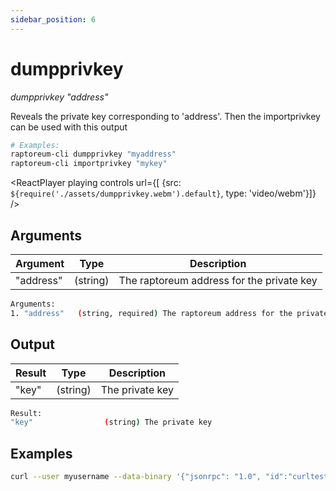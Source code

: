 ```yaml
---
sidebar_position: 6
---
```


# dumpprivkey

*dumpprivkey "address"*

Reveals the private key corresponding to 'address'.
Then the importprivkey can be used with this output

```bash
# Examples:
raptoreum-cli dumpprivkey "myaddress"
raptoreum-cli importprivkey "mykey"
```

<ReactPlayer playing controls url={[
    {src: `${require('./assets/dumpprivkey.webm').default}`, type: 'video/webm'}]} />


## Arguments

| Argument | Type | Description |
|--|--|--|
| "address" | (string) | The raptoreum address for the private key  |

```bash
Arguments:
1. "address"   (string, required) The raptoreum address for the private key
```

## Output

| Result | Type | Description |
|--|--|--|
| "key"  | (string) | The private key |

```bash
Result:
"key"                (string) The private key
```


## Examples

```bash
curl --user myusername --data-binary '{"jsonrpc": "1.0", "id":"curltest", "method": "dumpprivkey", "params": ["myaddress"] }' -H 'content-type: text/plain;' http://127.0.0.1:9998/
```

